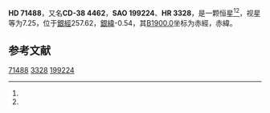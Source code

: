 {{Starbox begin
| name = HD 71488
}}
{{Starbox observe
| epoch = [[J2000.0|J2000.0]]
| constell = {{星座名待查}}<ref name=SIMBAD>{{cite web
 | url=http://simbad.u-strasbg.fr/simbad/sim-id?Ident=HR+3328
 | title =Pulsating variable Star
 | publisher=Centre de Données astronomiques de Strasbourg
 | work=SIMBAD
 | accessdate=2012-07-13}}</ref><ref name=DATA>{{cite web
 | url=http://vizier.u-strasbg.fr/viz-bin/VizieR-5?-out.add=.&-source=5050&-corr=PK=HR&-out.max=9999&HR=3328
 | title=VizieR Detailed Page
 | accessdate=2012-07-13
 | archive-date=2016-03-05
 | archive-url=https://web.archive.org/web/20160305003613/http://vizier.u-strasbg.fr/viz-bin/VizieR-5?-out.add=.&-source=5050&-corr=PK=HR&-out.max=9999&HR=3328
 | dead-url=no
 }}</ref>
| 星官 = 
| ra = {{RA|8|26|18.2}}<ref name=SIMBAD /><ref name=DATA />
| dec = {{DEC|-39|3|37}}<ref name=SIMBAD /><ref name=DATA />
| appmag_v = 7.25<ref name=SIMBAD /><ref name=DATA />
}}
{{Starbox character
| class = A2V:<ref name=SIMBAD /><ref name=DATA />
| b-v = 0.08<ref name=SIMBAD /><ref name=DATA />
| u-b = 0.06<ref name=SIMBAD /><ref name=DATA />
| r-i = <ref name=SIMBAD /><ref name=DATA />
| variable = 
}}
{{Starbox astrometry
| radial_v = 0.06
| prop_mo_ra = 19
| parallax = 0.005
| p_error =
}}
{{Starbox catalog
| names =CD-38 4462，[[SAO星表|SAO]] 199224，[[HD星表|HD]] 71488，[[HR星表|HR]] 3328}}
{{Starbox reference |Simbad=HR+3328}}
{{Starbox end}}

'''HD 71488'''，又名'''CD-38 4462'''，'''SAO 199224'''、'''HR 3328'''，是一颗恒星<ref name=SIMBAD /><ref name=DATA />，视星等为7.25，位于[[銀道座標系|銀經]]257.62，[[銀道座標系|銀緯]]-0.54，其[[B1900.0|B1900.0]]坐标为赤經{{RA|8|22|38}}，赤緯{{DEC|-38|-0.54|56}}。

== 参考文献 ==
{{reflist}}

{{star-stub}}

[[Category:HD和HDE天體|71488]]
[[Category:HR天體|3328]]
[[Category:SAO天體|199224]]